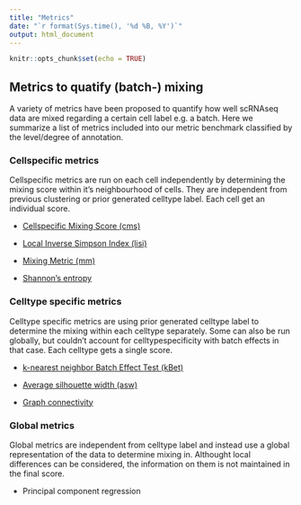 ```yaml
---
title: "Metrics"
date: "`r format(Sys.time(), '%d %B, %Y')`"
output: html_document
---
```


```r
knitr::opts_chunk$set(echo = TRUE)
```

## Metrics to quatify (batch-) mixing 

A variety of metrics have been proposed to quantify how well scRNAseq data are mixed regarding a certain cell label e.g. a batch.
Here we summarize a list of metrics included into our metric benchmark classified by the level/degree of annotation.

### Cellspecific metrics
Cellspecific metrics are run on each cell independently by determining the mixing score within it's neighbourhood of cells.
They are independent from previous clustering or prior generated celltype label. Each cell get an individual score.

+ [Cellspecific Mixing Score (cms)](metric_cms.html)  

+ [Local Inverse Simpson Index (lisi)](metric_lisi.html)  
  
+ [Mixing Metric (mm)](metric_mm.html)  

+ [Shannon's entropy](metric_entropy.html)  
  
### Celltype specific metrics 
Celltype specific metrics are using prior generated celltype label to determine the mixing within each celltype separately. Some can also be run globally, but couldn't account for celltypespecificity with batch effects in that case. Each celltype gets a single score.

+ [k-nearest neighbor Batch Effect Test (kBet)](metric_kbet.html)  
  
+ [Average silhouette width (asw)](metric_asw.html)

+ [Graph connectivity](metric_graph.html)

### Global metrics  
Global metrics are independent from celltype label and instead use a global representation of the data to determine mixing in.
Althought local differences can be considered, the information on them is not maintained in the final score.

+ Principal component regression


  
  
  
